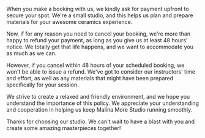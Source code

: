 When you make a booking with us, we kindly ask for payment upfront to secure your spot. We're a small studio, and this helps us plan and prepare materials for your awesome ceramics experience.

Now, if for any reason you need to cancel your booking, we're more than happy to refund your payment, as long as you give us at least 48 hours' notice. We totally get that life happens, and we want to accommodate you as much as we can.

However, if you cancel within 48 hours of your scheduled booking, we won't be able to issue a refund. We've got to consider our instructors' time and effort, as well as any materials that might have been prepared specifically for your session.

We strive to create a relaxed and friendly environment, and we hope you understand the importance of this policy. We appreciate your understanding and cooperation in helping us keep Malina More Studio running smoothly.

Thanks for choosing our studio. We can't wait to have a blast with you and create some amazing masterpieces together!
